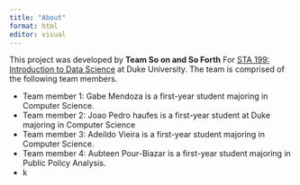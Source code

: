 ```yaml
---
title: "About"
format: html
editor: visual
---
```


This project was developed by **Team So on and So Forth** For [STA 199: Introduction to Data Science](https://sta199-s23-2.github.io/) at Duke University. The team is comprised of the following team members.

-   Team member 1: Gabe Mendoza is a first-year student majoring in Computer Science.
-   Team member 2: Joao Pedro haufes is a first-year student at Duke majoring in Computer Science
-   Team member 3: Adeildo Vieira is a first-year student majoring in Computer Science.
-   Team member 4: Aubteen Pour-Biazar is a first-year student majoring in Public Policy Analysis.
-   k
